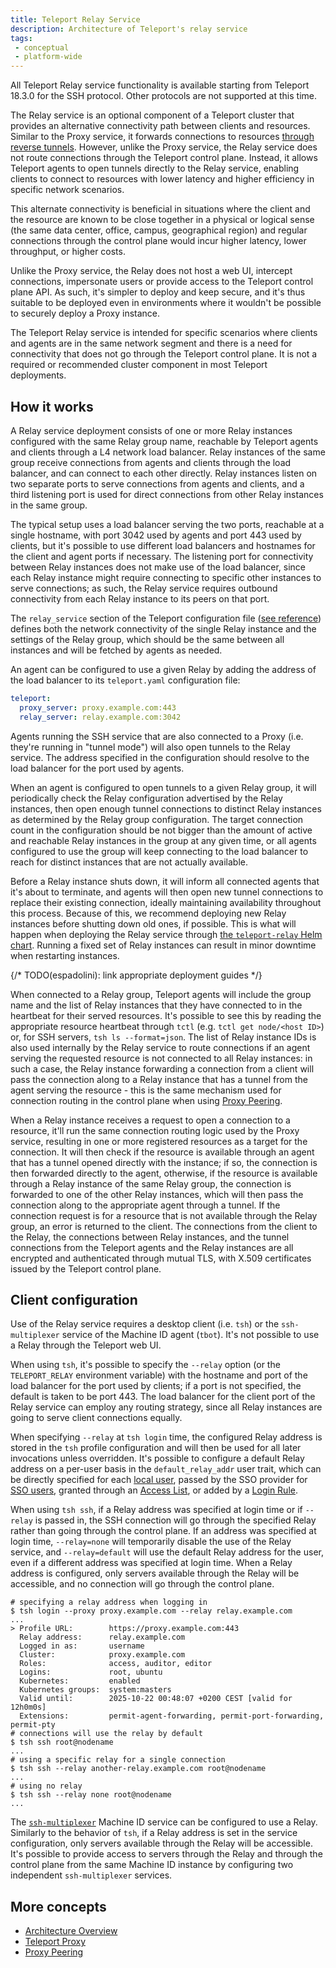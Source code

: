 ```yaml
---
title: Teleport Relay Service
description: Architecture of Teleport's relay service
tags:
 - conceptual
 - platform-wide
---
```


<Admonition type="info">

All Teleport Relay service functionality is available starting from Teleport 18.3.0 for the SSH protocol. Other protocols are not supported at this time.

</Admonition>

The Relay service is an optional component of a Teleport cluster that provides an alternative connectivity path between clients and resources. Similar to the Proxy service, it forwards connections to resources [through reverse tunnels](proxy.mdx#tunnels). However, unlike the Proxy service, the Relay service does not route connections through the Teleport control plane. Instead, it allows Teleport agents to open tunnels directly to the Relay service, enabling clients to connect to resources with lower latency and higher efficiency in specific network scenarios.

This alternate connectivity is beneficial in situations where the client and the resource are known to be close together in a physical or logical sense (the same data center, office, campus, geographical region) and regular connections through the control plane would incur higher latency, lower throughput, or higher costs.

Unlike the Proxy service, the Relay does not host a web UI, intercept connections, impersonate users or provide access to the Teleport control plane API. As such, it's simpler to deploy and keep secure, and it's thus suitable to be deployed even in environments where it wouldn't be possible to securely deploy a Proxy instance.

<Admonition type="warning">

The Teleport Relay service is intended for specific scenarios where clients and agents are in the same network segment and there is a need for connectivity that does not go through the Teleport control plane. It is not a required or recommended cluster component in most Teleport deployments.

</Admonition>

## How it works

A Relay service deployment consists of one or more Relay instances configured with the same Relay group name, reachable by Teleport agents and clients through a L4 network load balancer. Relay instances of the same group receive connections from agents and clients through the load balancer, and can connect to each other directly. Relay instances listen on two separate ports to serve connections from agents and clients, and a third listening port is used for direct connections from other Relay instances in the same group.

The typical setup uses a load balancer serving the two ports, reachable at a single hostname, with port 3042 used by agents and port 443 used by clients, but it's possible to use different load balancers and hostnames for the client and agent ports if necessary. The listening port for connectivity between Relay instances does not make use of the load balancer, since each Relay instance might require connecting to specific other instances to serve connections; as such, the Relay service requires outbound connectivity from each Relay instance to its peers on that port.

The `relay_service` section of the Teleport configuration file ([see reference](../deployment/config.mdx#relay-service)) defines both the network connectivity of the single Relay instance and the settings of the Relay group, which should be the same between all instances and will be fetched by agents as needed.

An agent can be configured to use a given Relay by adding the address of the load balancer to its `teleport.yaml` configuration file:

```yaml
teleport:
  proxy_server: proxy.example.com:443
  relay_server: relay.example.com:3042
```

Agents running the SSH service that are also connected to a Proxy (i.e. they're running in "tunnel mode") will also open tunnels to the Relay service. The address specified in the configuration should resolve to the load balancer for the port used by agents.

When an agent is configured to open tunnels to a given Relay group, it will periodically check the Relay configuration advertised by the Relay instances, then open enough tunnel connections to distinct Relay instances as determined by the Relay group configuration. The target connection count in the configuration should be not bigger than the amount of active and reachable Relay instances in the group at any given time, or all agents configured to use the group will keep connecting to the load balancer to reach for distinct instances that are not actually available.

Before a Relay instance shuts down, it will inform all connected agents that it's about to terminate, and agents will then open new tunnel connections to replace their existing connection, ideally maintaining availability throughout this process. Because of this, we recommend deploying new Relay instances before shutting down old ones, if possible. This is what will happen when deploying the Relay service through [the `teleport-relay` Helm chart](../helm-reference/teleport-relay.mdx). Running a fixed set of Relay instances can result in minor downtime when restarting instances.

{/* TODO(espadolini): link appropriate deployment guides */}

When connected to a Relay group, Teleport agents will include the group name and the list of Relay instances that they have connected to in the heartbeat for their served resources. It's possible to see this by reading the appropriate resource heartbeat through `tctl` (e.g. `tctl get node/<host ID>`) or, for SSH servers, `tsh ls --format=json`. The list of Relay instance IDs is also used internally by the Relay service to route connections if an agent serving the requested resource is not connected to all Relay instances: in such a case, the Relay instance forwarding a connection from a client will pass the connection along to a Relay instance that has a tunnel from the agent serving the resource - this is the same mechanism used for connection routing in the control plane when using [Proxy Peering](../../zero-trust-access/management/operations/proxy-peering.mdx).

When a Relay instance receives a request to open a connection to a resource, it'll run the same connection routing logic used by the Proxy service, resulting in one or more registered resources as a target for the connection. It will then check if the resource is available through an agent that has a tunnel opened directly with the instance; if so, the connection is then forwarded directly to the agent, otherwise, if the resource is available through a Relay instance of the same Relay group, the connection is forwarded to one of the other Relay instances, which will then pass the connection along to the appropriate agent through a tunnel. If the connection request is for a resource that is not available through the Relay group, an error is returned to the client. The connections from the client to the Relay, the connections between Relay instances, and the tunnel connections from the Teleport agents and the Relay instances are all encrypted and authenticated through mutual TLS, with X.509 certificates issued by the Teleport control plane.

## Client configuration

Use of the Relay service requires a desktop client (i.e. `tsh`) or the `ssh-multiplexer` service of the Machine ID agent (`tbot`). It's not possible to use a Relay through the Teleport web UI.

When using `tsh`, it's possible to specify the `--relay` option (or the `TELEPORT_RELAY` environment variable) with the hostname and port of the load balancer for the port used by clients; if a port is not specified, the default is taken to be port 443. The load balancer for the client port of the Relay service can employ any routing strategy, since all Relay instances are going to serve client connections equally.

When specifying `--relay` at `tsh login` time, the configured Relay address is stored in the `tsh` profile configuration and will then be used for all later invocations unless overridden. It's possible to configure a default Relay address on a per-user basis in the `default_relay_addr` user trait, which can be directly specified for each [local user](../../zero-trust-access/management/admin/users.mdx), passed by the SSO provider for [SSO users](../../zero-trust-access/sso/sso.mdx), granted through an [Access List](../../identity-governance/access-lists/access-lists.mdx), or added by a [Login Rule](../../zero-trust-access/authentication/login-rules/login-rules.mdx).

When using `tsh ssh`, if a Relay address was specified at login time or if `--relay` is passed in, the SSH connection will go through the specified Relay rather than going through the control plane. If an address was specified at login time, `--relay=none` will temporarily disable the use of the Relay service, and `--relay=default` will use the default Relay address for the user, even if a different address was specified at login time. When a Relay address is configured, only servers available through the Relay will be accessible, and no connection will go through the control plane.

```
# specifying a relay address when logging in
$ tsh login --proxy proxy.example.com --relay relay.example.com
...
> Profile URL:        https://proxy.example.com:443
  Relay address:      relay.example.com
  Logged in as:       username
  Cluster:            proxy.example.com
  Roles:              access, auditor, editor
  Logins:             root, ubuntu
  Kubernetes:         enabled
  Kubernetes groups:  system:masters
  Valid until:        2025-10-22 00:48:07 +0200 CEST [valid for 12h0m0s]
  Extensions:         permit-agent-forwarding, permit-port-forwarding, permit-pty
# connections will use the relay by default
$ tsh ssh root@nodename
...
# using a specific relay for a single connection
$ tsh ssh --relay another-relay.example.com root@nodename
...
# using no relay
$ tsh ssh --relay none root@nodename
...
```

The [`ssh-multiplexer`](../machine-workload-identity/machine-id/configuration.mdx#ssh-multiplexer) Machine ID service can be configured to use a Relay. Similarly to the behavior of `tsh`, if a Relay address is set in the service configuration, only servers available through the Relay will be accessible. It's possible to provide access to servers through the Relay and through the control plane from the same Machine ID instance by configuring two independent `ssh-multiplexer` services.

## More concepts

- [Architecture Overview](../../core-concepts.mdx)
- [Teleport Proxy](proxy.mdx)
- [Proxy Peering](../../zero-trust-access/management/operations/proxy-peering.mdx)
